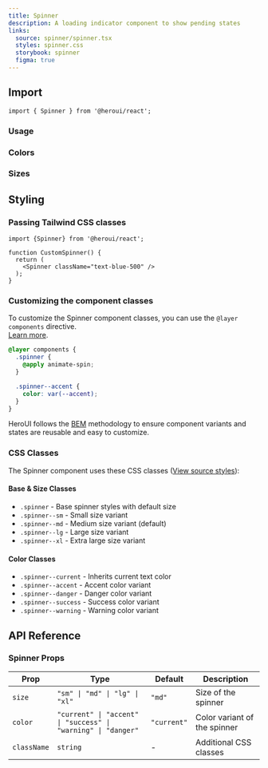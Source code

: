 ```yaml
---
title: Spinner
description: A loading indicator component to show pending states
links:
  source: spinner/spinner.tsx
  styles: spinner.css
  storybook: spinner
  figma: true
---
```


## Import

```tsx
import { Spinner } from '@heroui/react';
```

### Usage

<ComponentPreview
  name="spinner-basic"
/>

### Colors

<ComponentPreview
  name="spinner-colors"
/>

### Sizes

<ComponentPreview
  name="spinner-sizes"
/>

## Styling

### Passing Tailwind CSS classes

```tsx
import {Spinner} from '@heroui/react';

function CustomSpinner() {
  return (
    <Spinner className="text-blue-500" />
  );
}
```

### Customizing the component classes

To customize the Spinner component classes, you can use the `@layer components` directive.
<br/>[Learn more](https://tailwindcss.com/docs/adding-custom-styles#adding-component-classes).

```css
@layer components {
  .spinner {
    @apply animate-spin;
  }

  .spinner--accent {
    color: var(--accent);
  }
}
```

HeroUI follows the [BEM](https://getbem.com/) methodology to ensure component variants and states are reusable and easy to customize.

### CSS Classes

The Spinner component uses these CSS classes ([View source styles](https://github.com/heroui-inc/heroui/blob/v3/packages/styles/components/spinner.css)):

#### Base & Size Classes
- `.spinner` - Base spinner styles with default size
- `.spinner--sm` - Small size variant
- `.spinner--md` - Medium size variant (default)
- `.spinner--lg` - Large size variant
- `.spinner--xl` - Extra large size variant

#### Color Classes
- `.spinner--current` - Inherits current text color
- `.spinner--accent` - Accent color variant
- `.spinner--danger` - Danger color variant
- `.spinner--success` - Success color variant
- `.spinner--warning` - Warning color variant

## API Reference

### Spinner Props

| Prop | Type | Default | Description |
|------|------|---------|-------------|
| `size` | `"sm" \| "md" \| "lg" \| "xl"` | `"md"` | Size of the spinner |
| `color` | `"current" \| "accent" \| "success" \| "warning" \| "danger"` | `"current"` | Color variant of the spinner |
| `className` | `string` | - | Additional CSS classes |

